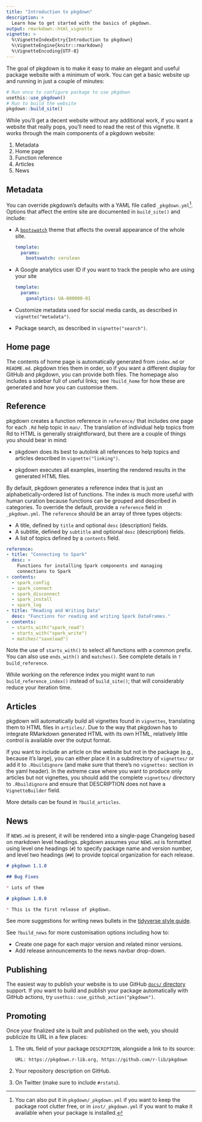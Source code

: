 ```yaml
---
title: "Introduction to pkgdown"
description: >
  Learn how to get started with the basics of pkgdown.
output: rmarkdown::html_vignette
vignette: >
  %\VignetteIndexEntry{Introduction to pkgdown}
  %\VignetteEngine{knitr::rmarkdown}
  %\VignetteEncoding{UTF-8}
---
```


The goal of pkgdown is to make it easy to make an elegant and useful package website with a minimum of work. You can get a basic website up and running in just a couple of minutes:

```r
# Run once to configure package to use pkgdown
usethis::use_pkgdown()
# Run to build the website
pkgdown::build_site()
```

While you'll get a decent website without any additional work, if you want a website that really pops, you'll need to read the rest of this vignette. It works through the main components of a pkgdown website:

1. Metadata
1. Home page
1. Function reference
1. Articles
1. News

## Metadata

You can override pkgdown's defaults with a YAML file called `_pkgdown.yml`[^other-locations]. Options that affect the entire site are documented in `build_site()` and include:

*   A [`bootswatch`](https://bootswatch.com) theme that affects the overall
    appearance of the whole site. 
    
    ```yaml
    template:
      params:
        bootswatch: cerulean
    ```

*   A Google analytics user ID if you want to track the people who are using your
    site

    ```yaml
    template:
      params:
        ganalytics: UA-000000-01
    ```
    
*   Customize metadata used for social media cards, as described in 
    `vignette("metadata")`.

*   Package search, as described in `vignette("search")`.

[^other-locations]: You can also put it in `pkgdown/_pkgdown.yml` if you want to keep the package root clutter free, or in `inst/_pkgdown.yml` if you want to make it available when your package is installed.

## Home page

The contents of home page is automatically generated from `index.md` or `README.md`. pkgdown tries them in order, so if you want a different display for GitHub and pkgdown, you can provide both files. The homepage also includes a sidebar full of useful links; see `?build_home` for how these are generated and how you can customise them.

## Reference

pkgdown creates a function reference in `reference/` that includes one page for each `.Rd` help topic in `man/`. The translation of individual help topics from Rd to HTML is generally straightforward, but there are a couple of things you should bear in mind:

* pkgdown does its best to autolink all references to help topics and 
  articles described in `vignette("linking")`.
  
* pkgdown executes all examples, inserting the rendered results in the 
  generated HTML files.

By default, pkgdown generates a reference index that is just an alphabetically-ordered list of functions. The index is much more useful with human curation because functions can be grouped and described in categories. To override the default, provide a `reference` field in `_pkgdown.yml`. The `reference` should be an array of three types objects:

* A title, defined by `title` and optional `desc` (description) fields. 
* A subtitle, defined by `subtitle` and optional `desc` (description) fields.
* A list of topics defined by a `contents` field.

```yaml
reference:
- title: "Connecting to Spark"
  desc: >
    Functions for installing Spark components and managing
    connections to Spark
- contents: 
  - spark_config
  - spark_connect
  - spark_disconnect
  - spark_install
  - spark_log
- title: "Reading and Writing Data"
  desc: "Functions for reading and writing Spark DataFrames."
- contents:
  - starts_with("spark_read")
  - starts_with("spark_write")
  - matches("saveload")
```

Note the use of `starts_with()` to select all functions with a common prefix. You can also use `ends_with()` and `matches()`. See complete details in `?build_reference`.

While working on the reference index you might want to run `build_reference_index()` instead of `build_site()`; that will considerably reduce your iteration time.

## Articles

pkgdown will automatically build all vignettes found in `vignettes`, translating them to HTML files in `articles/`. Due to the way that pkgdown has to integrate RMarkdown generated HTML with its own HTML, relatively little control is available over the output format.

If you want to include an article on the website but not in the package (e.g., because it's large), you can either place it in a subdirectory of `vignettes/` or add it to `.Rbuildignore` (and make sure that there's  no `vignettes:` section in the yaml header). In the extreme case where you want to produce only articles but not vignettes, you should add the complete `vignettes/` directory to `.Rbuildignore` and ensure that DESCRIPTION does not have a `VignetteBuilder` field.

More details can be found in `?build_articles`.

## News

If `NEWS.md` is present, it will be rendered into a single-page Changelog based on markdown level headings. pkgdown assumes your `NEWS.md` is formatted using level one headings (`#`) to specify package name and version number, and level two headings (`##`) to provide topical organization for each release.

```markdown
# pkgdown 1.1.0

## Bug Fixes

* Lots of them

# pkgdown 1.0.0

* This is the first release of pkgdown.
```

See more suggestions for writing news bullets in the [tidyverse style guide](https://style.tidyverse.org/news.html). 

See `?build_news` for more customisation options including how to:

* Create one page for each major version and related minor versions.
* Add release announcements to the news navbar drop-down.

## Publishing

The easiest way to publish your website is to use GitHub [`docs/` directory][docs] support. If you want to build and publish your package automatically with GitHub actions, try `usethis::use_github_action("pkgdown")`.

## Promoting

Once your finalized site is built and published on the web, you should publicize its URL in a few places:

1. The `URL` field of your package `DESCRIPTION`, alongside a link to 
    its source:

    ```
    URL: https://pkgdown.r-lib.org, https://github.com/r-lib/pkgdown
    ```

1. Your repository description on GitHub.

1. On Twitter (make sure to include `#rstats`).

[docs]: https://help.github.com/articles/configuring-a-publishing-source-for-github-pages/#publishing-your-github-pages-site-from-a-docs-folder-on-your-master-branch
